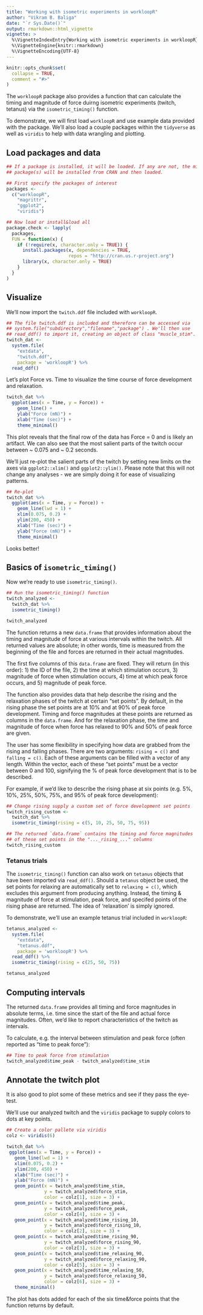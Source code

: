 ```yaml
---
title: "Working with isometric experiments in workloopR"
author: "Vikram B. Baliga"
date: "`r Sys.Date()`"
output: rmarkdown::html_vignette
vignette: >
  %\VignetteIndexEntry{Working with isometric experiments in workloopR}
  %\VignetteEngine{knitr::rmarkdown}
  %\VignetteEncoding{UTF-8}
---
```


```r
knitr::opts_chunk$set(
  collapse = TRUE,
  comment = "#>"
)
```


The `workloopR` package also provides a function that can calculate the timing and magnitude of force duirng isometric experiments (twitch, tetanus) via the `isometric_timing()` function.

To demonstrate, we will first load `workloopR` and use example data provided with the package. We'll also load a couple packages within the `tidyverse` as well as `viridis` to help with data wrangling and plotting.


## Load packages and data

```r
## If a package is installed, it will be loaded. If any are not, the missing
## package(s) will be installed from CRAN and then loaded.

## First specify the packages of interest
packages <-
  c("workloopR",
    "magrittr",
    "ggplot2",
    "viridis")

## Now load or install&load all
package.check <- lapply(
  packages,
  FUN = function(x) {
    if (!require(x, character.only = TRUE)) {
      install.packages(x, dependencies = TRUE,
                       repos = "http://cran.us.r-project.org")
      library(x, character.only = TRUE)
    }
  }
)
```


## Visualize

We'll now import the `twitch.ddf` file included with `workloopR`.

```r
## The file twitch.ddf is included and therefore can be accessed via
## system.file("subdirectory","filename","package") . We'll then use
## read_ddf() to import it, creating an object of class "muscle_stim".
twitch_dat <-
  system.file(
    "extdata",
    "twitch.ddf",
    package = 'workloopR') %>%
  read_ddf()

```

Let's plot Force vs. Time to visualize the time course of force development and relaxation.

```r
twitch_dat %>%
  ggplot(aes(x = Time, y = Force)) +
    geom_line() +
    ylab("Force (mN)") +
    xlab("Time (sec)") +
    theme_minimal()

```

This plot reveals that the final row of the data has Force = 0 and is likely an artifact. We can also see that the most salient parts of the twitch occur between ~ 0.075 and ~ 0.2 seconds. 

We'll just re-plot the salient parts of the twitch by setting new limits on the axes via `ggplot2::xlim()` and `ggplot2::ylim()`. Please note that this will not change any analyses - we are simply doing it for ease of visualizing patterns.

```r
## Re-plot
twitch_dat %>%
  ggplot(aes(x = Time, y = Force)) +
    geom_line(lwd = 1) +
    xlim(0.075, 0.2) +
    ylim(200, 450) +
    xlab("Time (sec)") +
    ylab("Force (mN)") +
    theme_minimal()

```

Looks better!


## Basics of `isometric_timing()`

Now we're ready to use `isometric_timing()`.

```r
## Run the isometric_timing() function
twitch_analyzed <-
  twitch_dat %>%
  isometric_timing()

twitch_analyzed
```

The function returns a new `data.frame` that provides information about the timing and magnitude of force at various intervals within the twitch. All returned values are absolute; in other words, time is measured from the beginning of the file and forces are returned in their actual magnitudes. 

The first five columns of this `data.frame` are fixed. They will return (in this order): 1) the ID of the file, 2) the time at which stimulation occurs, 3) magnitude of force when stimulation occurs, 4) time at which peak force occurs, and 5) magnitude of peak force. 

The function also provides data that help describe the rising and the relaxation phases of the twitch at certain "set points". By default, in the rising phase the set points are at 10% and at 90% of peak force development. Timing and force magnitudes at these points are returned as columns in the `data.frame`. And for the relaxation phase, the time and magnitude of force when force has relaxed to 90% and 50% of peak force are given.

The user has some flexibility in specifying how data are grabbed from the rising and falling phases. There are two arguments: `rising = c()` and `falling = c()`. Each of these arguments can be filled with a vector of any length. Within the vector, each of these "set points" must be a vector between 0 and 100, signifying the % of peak force development that is to be described.

For example, if we'd like to describe the rising phase at six points (e.g. 5%, 10%, 25%, 50%, 75%, and 95% of peak force development):

```r
## Change rising supply a custom set of force development set points
twitch_rising_custom <-
  twitch_dat %>%
  isometric_timing(rising = c(5, 10, 25, 50, 75, 95))

## The returned `data.frame` contains the timing and force magnitudes
## of these set points in the "..._rising_..." columns
twitch_rising_custom
```

### Tetanus trials

The `isometric_timing()` function can also work on `tetanus` objects that have been imported via `read_ddf()`. Should a `tetanus` object be used, the set points for relaxing are automatically set to `relaxing = c()`, which excludes this argument from producing anything. Instead, the timing & magnitude of force at stimulation, peak force, and specifed points of the rising phase are returned. The idea of 'relaxation' is simply ignored. 

To demonstrate, we'll use an example tetanus trial included in `workloopR`: 
```r
tetanus_analyzed <-
  system.file(
    "extdata",
    "tetanus.ddf",
    package = 'workloopR') %>%
  read_ddf() %>%
  isometric_timing(rising = c(25, 50, 75))

tetanus_analyzed
```



## Computing intervals

The returned `data.frame` provides all timing and force magnitudes in absolute terms, i.e. time since the start of the file and actual force magnitudes. Often, we'd like to report characteristics of the twitch as intervals. 

To calculate, e.g. the interval between stimulation and peak force (often reported as "time to peak force"):

```r
## Time to peak force from stimulation
twitch_analyzed$time_peak - twitch_analyzed$time_stim
```


## Annotate the twitch plot

It is also good to plot some of these metrics and see if they pass the eye-test.

We'll use our analyzed twitch and the `viridis` package to supply colors to dots at key points.

```r
## Create a color pallete via viridis
colz <- viridis(6)

twitch_dat %>%
 ggplot(aes(x = Time, y = Force)) +
   geom_line(lwd = 1) +
   xlim(0.075, 0.2) +
   ylim(200, 450) +
   xlab("Time (sec)") +
   ylab("Force (mN)") +
   geom_point(x = twitch_analyzed$time_stim, 
              y = twitch_analyzed$force_stim,
              color = colz[1], size = 3) +
   geom_point(x = twitch_analyzed$time_peak, 
              y = twitch_analyzed$force_peak,
              color = colz[4], size = 3) +
   geom_point(x = twitch_analyzed$time_rising_10, 
              y = twitch_analyzed$force_rising_10,
              color = colz[2], size = 3) +
   geom_point(x = twitch_analyzed$time_rising_90, 
              y = twitch_analyzed$force_rising_90,
              color = colz[3], size = 3) +
   geom_point(x = twitch_analyzed$time_relaxing_90, 
              y = twitch_analyzed$force_relaxing_90,
              color = colz[5], size = 3) +
   geom_point(x = twitch_analyzed$time_relaxing_50, 
              y = twitch_analyzed$force_relaxing_50,
              color = colz[6], size = 3) +
   theme_minimal()
```

The plot has dots added for each of the six time&force points that the function returns by default.

